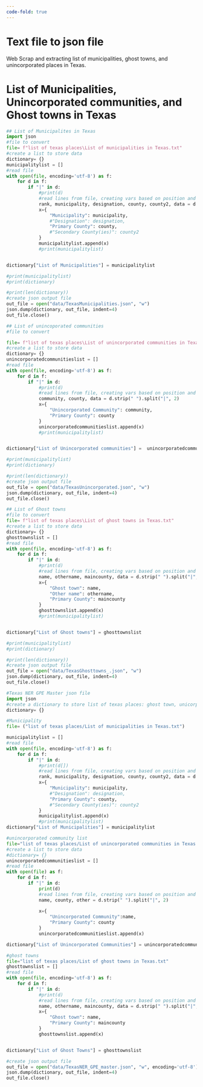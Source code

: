 ```yaml
---
code-fold: true
---
```


# Text file to json file

Web Scrap and extracting list of municipalities, ghost towns, and unincorporated places in Texas.


# List of Municipalities, Unincorporated communities, and Ghost towns in Texas

```python
## List of Municipalites in Texas
import json
#file to convert
file= f"list of texas places\List of municipalities in Texas.txt"
#create a list to store data
dictionary= {}
municipalitylist = []
#read file
with open(file, encoding='utf-8') as f:
    for d in f:
        if "|" in d:
            #print(d)
            #read lines from file, creating vars based on position and indicator of info needed
            rank, municipality, designation, county, county2, data = d.strip(" ").split("|", 5)
            x={
                "Municipality": municipality,
                #"Designation": designation,
                "Primary County": county,
                #"Secondary County(ies)": county2
            }
            municipalitylist.append(x)
            #print(municipalitylist)


dictionary["List of Municipalities"] = municipalitylist

#print(municipalitylist)
#print(dictionary)

#print(len(dictionary))
#create json output file
out_file = open("data/TexasMunicipalities.json", "w")
json.dump(dictionary, out_file, indent=4) 
out_file.close()
```

```python
## List of unincoporated communities 
#file to convert

file= f"list of texas places\List of unincorporated communities in Texas.txt"
#create a list to store data
dictionary= {}
unincorporatedcommunitieslist = []
#read file
with open(file, encoding='utf-8') as f:
    for d in f:
        if "|" in d:
            #print(d)
            #read lines from file, creating vars based on position and indicator of info needed
            community, county, data = d.strip(" ").split("|", 2)
            x={
                "Unincorporated Community": community,
                "Primary County": county
            }
            unincorporatedcommunitieslist.append(x)
            #print(municipalitylist)


dictionary["List of Unincorporated communities"] =  unincorporatedcommunitieslist

#print(municipalitylist)
#print(dictionary)

#print(len(dictionary))
#create json output file
out_file = open("data/TexasUnincorporated.json", "w")
json.dump(dictionary, out_file, indent=4) 
out_file.close()
```
```python
## List of Ghost towns
#file to convert
file= f"list of texas places\List of ghost towns in Texas.txt"
#create a list to store data
dictionary= {}
ghosttownslist = []
#read file
with open(file, encoding='utf-8') as f:
    for d in f:
        if "|" in d:
            #print(d)
            #read lines from file, creating vars based on position and indicator of info needed (1)
            name, othername, maincounty, data = d.strip(" ").split("|", 3)
            x={
                "Ghost town": name,
                "Other name": othername,
                "Primary County": maincounty
            }
            ghosttownslist.append(x)
            #print(municipalitylist)


dictionary["List of Ghost towns"] = ghosttownslist

#print(municipalitylist)
#print(dictionary)

#print(len(dictionary))
#create json output file
out_file = open("data/TexasGhosttowns_.json", "w")
json.dump(dictionary, out_file, indent=4) 
out_file.close()
```


```python
#Texas NER GPE Master json file
import json 
#create a dictionary to store list of texas places: ghost town, unicorpated communities, and texas municaipalities
dictionary= {}

#Municipality
file= ("list of texas places/List of municipalities in Texas.txt")

municipalitylist = []
#read file
with open(file, encoding='utf-8') as f:
    for d in f:
        if "|" in d:
            #print(d[])
            #read lines from file, creating vars based on position and indicator of info needed
            rank, municipality, designation, county, county2, data = d.strip(" ").split("|", 5)
            x={
                "Municipality": municipality,
                #"Designation": designation,
                "Primary County": county,
                #"Secondary County(ies)": county2
            }
            municipalitylist.append(x)
            #print(municipalitylist)
dictionary["List of Municipalities"] = municipalitylist

#unincorporated community list
file="list of texas places/List of unincorporated communities in Texas.txt" 
#create a list to store data
#dictionary= {}
unincorporatedcommunitieslist = []
#read file
with open(file) as f:
    for d in f:
        if "|" in d:
            print(d)
            #read lines from file, creating vars based on position and indicator of info needed
            name, county, other = d.strip(" ").split("|", 2)
        
            x={
                "Unincorporated Community":name,
                "Primary County": county
            }
            unincorporatedcommunitieslist.append(x)

dictionary["List of Unincorporated Communities"] = unincorporatedcommunitieslist

#ghost towns
file="list of texas places/List of ghost towns in Texas.txt" 
ghosttownslist = []
#read file
with open(file, encoding='utf-8') as f:
    for d in f:
        if "|" in d:
            #print(d)
            #read lines from file, creating vars based on position and indicator of info needed (1)
            name, othername, maincounty, data = d.strip(" ").split("|", 3)
            x={
                "Ghost town": name,
                "Primary County": maincounty
            }
            ghosttownslist.append(x)


dictionary["List of Ghost Towns"] = ghosttownslist

#create json output file
out_file = open("data/TexasNER_GPE_master.json", "w", encoding='utf-8')
json.dump(dictionary, out_file, indent=4) 
out_file.close()
```


